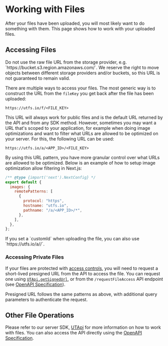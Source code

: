 
# Working with Files

After your files have been uploaded, you will most likely want to do something
with them. This page shows how to work with your uploaded files.

## Accessing Files

<Callout type="warning">
    Do not use the raw file URL from the storage provider, e.g. `https://bucket.s3.region.amazonaws.com/<FILE_KEY>`. We reserve the right to move objects between different storage providers and/or buckets, so this URL is not guaranteed to remain valid.
</Callout>

There are multiple ways to access your files. The most generic way is to
construct the URL from the `fileKey` you get back after the file has been
uploaded:

`https://utfs.io/f/<FILE_KEY>`

This URL will always work for public files and is the default URL returned by the API and from
any SDK method. However, sometimes you may want a URL that's scoped to your
application, for example when doing image optimizations and want to filter what
URLs are allowed to be optimized on your server. For this, the following URL can
be used:

`https://utfs.io/a/<APP_ID>/<FILE_KEY>`

By using this URL pattern, you have more granular control over what URLs are
allowed to be optimized. Below is an example of how to setup image optimization
allow filtering in Next.js:

```js
/** @type {import('next').NextConfig} */
export default {
  images: {
    remotePatterns: [
      {
        protocol: "https",
        hostname: "utfs.io",
        pathname: "/a/<APP_ID>/*",
      },
    ],
  },
};
```

<Callout type="info">
    If you set a `customId` when uploading the file, you can also use `https://utfs.io/a/<APP_ID>/<CUSTOM_ID>`.
</Callout>

### Accessing Private Files

If your files are protected with
[access controls](/regions-and-acl#access-controls), you will need to request a
short-lived presigned URL from the API to access the file. You can request one
using [`UTApi.getSignedUrl`](/api-reference/ut-api#getsignedurl), or from the
`/requestFileAccess` API endpoint (see
[OpenAPI Specification](/api-reference/openapi-spec)).

Presigned URL follows the same patterns as above, with additional query
parameters to authenticate the request.

## Other File Operations

Please refer to our server SDK, [UTApi](/api-reference/ut-api) for more
information on how to work with files. You can also access the API directly
using the [OpenAPI Specification](/api-reference/openapi-spec).
